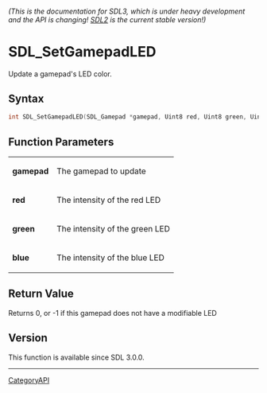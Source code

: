 ====== (This is the documentation for SDL3, which is under heavy development and the API is changing! [https://wiki.libsdl.org/ SDL2] is the current stable version!) ======
= SDL_SetGamepadLED =

Update a gamepad's LED color.

== Syntax ==

<syntaxhighlight lang='c'>
int SDL_SetGamepadLED(SDL_Gamepad *gamepad, Uint8 red, Uint8 green, Uint8 blue);
</syntaxhighlight>

== Function Parameters ==

{|
|'''gamepad'''
|The gamepad to update
|-
|'''red'''
|The intensity of the red LED
|-
|'''green'''
|The intensity of the green LED
|-
|'''blue'''
|The intensity of the blue LED
|}

== Return Value ==

Returns 0, or -1 if this gamepad does not have a modifiable LED

== Version ==

This function is available since SDL 3.0.0.

----
[[CategoryAPI]]


